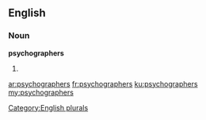 ==English==

===Noun===
'''psychographers'''

# {{plural of|psychographer}}

[[Category:English plurals]]

[[ar:psychographers]]
[[fr:psychographers]]
[[ku:psychographers]]
[[my:psychographers]]